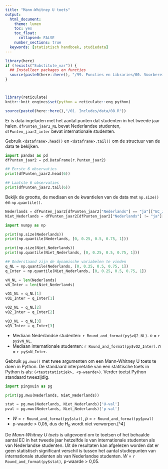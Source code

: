 ```yaml
---
title: "Mann-Whitney U toets"
output:
  html_document:
    theme: lumen
    toc: yes
    toc_float: 
      collapsed: FALSE 
    number_sections: true
  keywords: [statistisch handboek, studiedata]
---
```

<!-- ## CLOSEDBLOK: Functies.py -->
```r
library(here)
if (!exists("Substitute_var")) {
  ## Installeer packages en functies
  source(paste0(here::here(), "/99. Functies en Libraries/00. Voorbereidingen.R"), echo = FALSE)
}
```
<!-- ## /CLOSEDBLOK: Functies.py -->

<style>
`r htmltools::includeHTML(paste0(here::here(),"/01. Includes/css/Stylesheet_SHHO.css"))`
</style>

<!-- ## CLOSEDBLOK: Header.py -->
```r
```
<!-- ## /CLOSEDBLOK: Header.py -->

<!-- ## CLOSEDBLOK: Status.py -->
```r
```
<!-- ## /CLOSEDBLOK: Status.py -->

<!-- ## CLOSEDBLOK: Reticulate.py -->
```r
library(reticulate)
knitr::knit_engines$set(python = reticulate::eng_python)
```
<!-- ## /CLOSEDBLOK: Reticulate.py -->

<!-- ## OPENBLOK: Data-aanmaken.py -->
```r
source(paste0(here::here(),"/01. Includes/data/08.R"))
```
<!-- ## /OPENBLOK: Data-aanmaken.py -->

<!-- ## TEKSTBLOK: Dataset-inladen.py -->
Er is data ingeladen met het aantal punten dat studenten in het tweede jaar halen. `dfPunten_jaar2_NL` bevat Nederlandse studenten, `dfPunten_jaar2_inter` bevat internationale studenten. 
<!-- ## /TEKSTBLOK: Dataset-inladen.py -->

<!-- ## TEKSTBLOK: Data-bekijken.py -->
Gebruik `<dataframe>.head()` en `<dataframe>.tail()` om de structuur van de data te bekijken.
<!-- ## /TEKSTBLOK: Data-bekijken.py -->

<!-- ## OPENBLOK: Data-bekijken.py -->
```python
import pandas as pd
dfPunten_jaar2 = pd.DataFrame(r.Punten_jaar2)
```

```python
## Eerste 6 observaties
print(dfPunten_jaar2.head(6))
```

```python
## Laatste 6 observaties
print(dfPunten_jaar2.tail(6))
```
<!-- ## /OPENBLOK: Data-bekijken.py -->

<!-- ## TEKSTBLOK: Data-beschrijven.py -->
Bekijk de grootte, de mediaan en de kwantielen van de data met `np.size()` en `np.quantile()`.
<!-- ## /TEKSTBLOK: Data-beschrijven.py -->

<!-- ## OPENBLOK: Data-selecteren.py -->
```python
Nederlands = dfPunten_jaar2[dfPunten_jaar2["Nederlands"] == "ja"]["EC_Jaar2"]
Niet_Nederlands = dfPunten_jaar2[dfPunten_jaar2["Nederlands"] != "ja"]["EC_Jaar2"]
```
<!-- ## /OPENBLOK: Data-selecteren.py -->

<!-- ## OPENBLOK: Numpy-inladen.py -->
```python
import numpy as np
```
<!-- ## /OPENBLOK: Numpy-inladen.py -->

<!-- ## OPENBLOK: Data-beschrijven-1.py -->
```python
print(np.size(Nederlands))
print(np.quantile(Nederlands, [0, 0.25, 0.5, 0.75, 1]))
```
<!-- ## /OPENBLOK: Data-beschrijven-1.py -->

<!-- ## OPENBLOK: Data-beschrijven-2.py -->
```python
print(np.size(Niet_Nederlands))
print(np.quantile(Niet_Nederlands, [0, 0.25, 0.5, 0.75, 1]))
```
<!-- ## /OPENBLOK: Data-beschrijven-2.py -->

<!-- ## CLOSEDBLOK: Data-beschrijven-3.py -->
``` python
## Onderstaand zijn de dynamische variabelen te vinden
q_NL = np.quantile(Nederlands, [0, 0.25, 0.5, 0.75, 1])
q_Inter = np.quantile(Niet_Nederlands, [0, 0.25, 0.5, 0.75, 1])

vN_NL = len(Nederlands)
vN_Inter = len(Niet_Nederlands)

vQ1_NL = q_NL[1]
vQ1_Inter = q_Inter[1]

vQ2_NL = q_NL[2]
vQ2_Inter = q_Inter[2]

vQ3_NL = q_NL[3]
vQ3_Inter = q_Inter[3]
```
<!-- ## /CLOSEDBLOK: Data-beschrijven-3.py -->

<!-- ## TEKSTBLOK: Data-beschrijven2.py -->
* Mediaan Nederlandse studenten: `r Round_and_format(py$vQ2_NL)`. *n* = `r py$vN_NL`.
* Mediaan internationale studenten: `r Round_and_format(py$vQ2_Inter)`. *n* = `r py$vN_Inter`.

<!-- ## /TEKSTBLOK: Data-beschrijven2.py -->

<!-- ## TEKSTBLOK: Mann-Whitney-U-toets-1.py -->
Gebruik `pg.mwu()` met twee argumenten om een Mann-Whitney U toets te doen in Python. De standaard interpretatie van een statitische toets in Python is als: `(<teststatistiek>, <p-waarde>)`. Verder toetst Python standaard tweezijdig.
<!-- ## /TEKSTBLOK: Mann-Whitney-U-toets-1.py -->

<!-- ## OPENBLOK: Mann-Whitney-U-toets-2.py -->
```python
import pingouin as pg
```

```python
print(pg.mwu(Nederlands, Niet_Nederlands))
```
<!-- ## /OPENBLOK: Mann-Whitney-U-toets-2.py -->

<!-- ## CLOSEDBLOK: Mann-Whitney-U-toets-3.py -->
```python
stat = pg.mwu(Nederlands, Niet_Nederlands)['U-val']
pval = pg.mwu(Nederlands, Niet_Nederlands)['p-val']
```
<!-- ## /CLOSEDBLOK: Mann-Whitney-U-toets-3.py -->

<!-- ## TEKSTBLOK: Mann-Whitney-U-toets-4.py -->
* *W* = `r Round_and_format(py$stat)`, *p* = `r Round_and_format(py$pval)`
* p-waarde > 0,05, dus de H~0~ wordt niet verworpen.[^4]

<!-- ## /TEKSTBLOK: Mann-Whitney-U-toets-4.py -->

<!-- ## TEKSTBLOK: Rapportage.py -->
De *Mann-Whitney U toets* is uitgevoerd om te toetsen of het behaalde aantal EC in het tweede jaar hetzelfde is van internationale studenten als van Nederlandse studenten. Uit de resultaten kan afgelezen worden dat er geen statistisch significant verschil is tussen het aantal studiepunten van internationale studenten als van Nederlandse studenten. *W* = `r Round_and_format(py$stat)`, p-waarde > 0,05. 
<!-- ## /TEKSTBLOK: Rapportage.py -->
